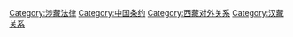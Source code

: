 [[Category:涉藏法律|Category:涉藏法律]]
[[Category:中国条约|Category:中国条约]]
[[Category:西藏对外关系|Category:西藏对外关系]]
[[Category:汉藏关系|Category:汉藏关系]]